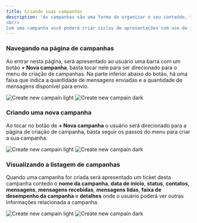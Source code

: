 ```yaml
---
title: Criando suas campanhas
description: 'As campanhas são uma forma de organizar o seu conteúdo, tais como marketing de produtos, items, mídia e apresentação de ofertas em um único lugar. 
<br/>
Com uma campanha você poderá criar ciclos de apresentações com uso de imagens, liks, áudios e videos e disponibilizar para um conjunto de contatos específicos.'
---
```


### Navegando na página de campanhas

Ao entrar nesta página, será apresentado ao usuário uma barra com um botão **+ Nova campanha**, basta tocar nele para ser direcionado para o menu de criação de campanhas.
Na parte inferior abaixo do botão, há uma faixa que indica a quantidade de mensagens enviadas e a quantidade de mensagens disponível para envio. 

<Frame>
  <img
    className="block dark:hidden"
    src="/images/campain/campain-top-button-light.png"
    alt="Create new campain light"
  />
  <img
    className="hidden dark:block"
    src="/images/campain/campain-top-button-dark.png"
    alt="Create new campain dark"
  />
</Frame>
<br/> 

### Criando uma nova campanha

Ao tocar no botão de **+ Nova campanha** o usuário será direcionado para a página de criação de campanha, basta seguir os passos do menu para criar a sua campanha.

<Frame>
  <img
    className="block dark:hidden"
    src="/images/campain/create-new-campain-light.png"
    alt="Create new campain light"
  />
  <img
    className="hidden dark:block"
    src="/images/campain/create-new-campain-dark.png"
    alt="Create new campain dark"
  />
</Frame>
<br/> 

### Visualizando a listagem de campanhas

Quando uma campanha for criada será apresentado um ticket desta campanha contedo o **nome da campanha**, **data de ínicio**, **status**, **contatos**, **mensagens**, **mensagens recebidas**, **mensagens lidas**, **faixa de desempenho da campanha** e **detalhes** onde o usuário poderá ver outras informações relacionada a campanha.

<Frame>
  <img
    className="block dark:hidden"
    src="/images/campain/campain-ticket-light.png"
    alt="Create new campain light"
  />
  <img
    className="hidden dark:block"
    src="/images/campain/campain-ticket-dark.png"
    alt="Create new campain dark"
  />
</Frame>